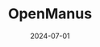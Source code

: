 ---
sort_id: 1
title: 'OpenManus'
date: 2024-07-01
slug: '/projects/open_manus'
description: 'An open-source 3D-printed direct-drive bionic hand.'
featured_image: '/images/open_manus_preview.png'
type: ["robotics", "machine learning", "github"]
state: "in-progress"
url_override: https://github.com/adham-elarabawy/open-manus
---